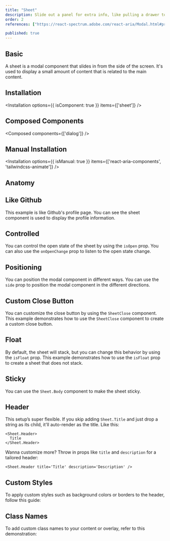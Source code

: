```yaml
---
title: "Sheet"
description: Slide out a panel for extra info, like pulling a drawer to find more tools, perfect for additional context without leaving the page..
order: 2
references: ["https://react-spectrum.adobe.com/react-aria/Modal.html#props"]

published: true
---
```


## Basic
A sheet is a modal component that slides in from the side of the screen. It's used to display a small amount of content that is related to the main content.
<How toUse="overlays/sheet/sheet-demo" />

## Installation
<Installation options={{ isComponent: true }} items={['sheet']} />

## Composed Components
<Composed components={['dialog']} />

## Manual Installation

<Installation options={{ isManual: true }} items={['react-aria-components', 'tailwindcss-animate']} />

<SourceCode toShow='sheet' />

## Anatomy
<Anatomy show='sheet-anatomy'/>


## Like Github
This example is like Github's profile page. You can see the sheet component is used to display the profile information.

<How toUse="overlays/sheet/sheet-menu-demo" />

## Controlled
You can control the open state of the sheet by using the `isOpen` prop. You can also use the `onOpenChange` prop to listen to the open state change.
<How toUse="overlays/sheet/sheet-controlled-demo" />

## Positioning
You can position the modal component in different ways. You can use the `side` prop to position the modal component in the different directions.

<How toUse="overlays/sheet/sheet-position-demo" />

## Custom Close Button
You can customize the close button by using the `SheetClose` component. This example demonstrates how to use the `SheetClose` component to create a custom close button.

<How toUse="overlays/sheet/sheet-custom-close-demo" />

## Float
By default, the sheet will stack, but you can change this behavior by using the `isFloat` prop. This example demonstrates how to use the `isFloat` prop to create a sheet that does not stack.
<How toUse="overlays/sheet/sheet-float-demo" />

## Sticky
You can use the `Sheet.Body` component to make the sheet sticky.
<How toUse="overlays/sheet/sheet-sticky-demo" />

## Header
This setup’s super flexible. If you skip adding `Sheet.Title` and just drop a string as its child, it'll auto-render as the title. Like this:
```
<Sheet.Header>
  Title
</Sheet.Header>
```
Wanna customize more? Throw in props like `title` and `description` for a tailored header:
```
<Sheet.Header title='Title' description='Description' />
```

## Custom Styles
To apply custom styles such as background colors or borders to the header, follow this guide:
<How toUse="overlays/sheet/sheet-custom-style-demo" />

## Class Names
To add custom class names to your content or overlay, refer to this demonstration:
<How toUse="overlays/sheet/sheet-classnames-demo" />

